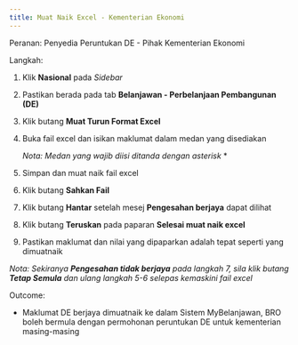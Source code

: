 ```yaml
---
title: Muat Naik Excel - Kementerian Ekonomi
---
```


Peranan: Penyedia Peruntukan DE - Pihak Kementerian Ekonomi

Langkah:
1. Klik **Nasional** pada *Sidebar*
2. Pastikan berada pada tab **Belanjawan - Perbelanjaan Pembangunan (DE)**
3. Klik butang **Muat Turun Format Excel**
4. Buka fail excel dan isikan maklumat dalam medan yang disediakan
    
    *Nota: Medan yang wajib diisi ditanda dengan asterisk* *
5. Simpan dan muat naik fail excel 
6. Klik butang **Sahkan Fail**
7. Klik butang **Hantar** setelah mesej **Pengesahan berjaya** dapat dilihat
8. Klik butang **Teruskan** pada paparan **Selesai muat naik excel**
9. Pastikan maklumat dan nilai yang dipaparkan adalah tepat seperti yang dimuatnaik

*Nota: Sekiranya **Pengesahan tidak berjaya** pada langkah 7, sila klik butang **Tetap Semula** dan ulang langkah 5-6 selepas kemaskini fail excel*

Outcome:
* Maklumat DE berjaya dimuatnaik ke dalam Sistem MyBelanjawan, BRO boleh bermula dengan permohonan peruntukan DE untuk kementerian masing-masing
